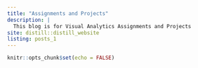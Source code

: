 ```yaml
---
title: "Assignments and Projects"
description: |
  This blog is for Visual Analytics Assignments and Projects
site: distill::distill_website
listing: posts_1
---
```

```r
knitr::opts_chunk$set(echo = FALSE)
```
